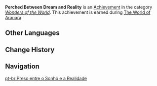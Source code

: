 {{Achievement Infobox
|id           = 81226
|order id     = 1212
|category     = Wonders of the World
|description  = Enter Vanarana in reality
|requirements = Earned during ''[[The World of Aranara]].''
|primogems    = 5
|tracking     = 
|topic        = 
|quest        = Aranyaka
|hidden       = 1
|type         = Quest
}}
'''Perched Between Dream and Reality''' is an [[Achievement]] in the category ''[[Wonders of the World]]''. This achievement is earned during [[The World of Aranara]].
<!--
==Gameplay Notes==

==Trivia==

==Video Guides==
{{EVT
|video1   = 
|caption1 = 
}}
-->
==Other Languages==
{{Other Languages
|en      = Perched Between Dream and Reality
|zhs     = 梦与无梦的隙间
|zhs_rm  = Mèng yǔ Wú Mèng de Xìjiān
|zht     = 夢與無夢的隙間
|zht_rm  = Mèng yǔ Wú Mèng de Xìjiān
|zh_tl   = 
|ja      = 夢と現実の狭間
|ja_rm   = Yume to Genjitsu no Hazama
|ja_tl   = 
|ko      = 꿈과 현실의 괴리
|ko_rm   = Kkumgwa Hyeonsil-ui Goeri
|ko_tl   = Gap Between Dream and Reality
|es      = La línea entre el sueño y la vigilia
|es_tl   = The Line Between Sleep and Wakefulness
|fr      = Entre rêve et réalité
|fr_tl   = Between Dream and Reality
|ru      = Меж сном и явью
|ru_tl   = Between Dream and Reality
|th      = ช่องว่างระหว่างความฝันและความจริง
|th_rm   = 
|th_tl   = 
|vi      = Ranh Giới Giữa Mơ Và Thực
|vi_tl   = 
|de      = Intervall zwischen Traum und Wirklichkeit
|de_tl   = Interval Between Dream and Reality
|id      = Di Antara Mimpi dan Realita
|id_tl   = Between Dream and Reality
|pt      = Preso entre o Sonho e a Realidade
|pt_tl   = 
|tr      = Rüya ve Gerçek Arasında
|tr_tl   = 
|it      = Sospeso tra sogno e realtà
|it_tl   = 
}}

==Change History==
{{Change History|3.0}}
<!--
==References==
{{Reflist}}
-->
==Navigation==
{{Achievement Navbox}}

[[pt-br:Preso entre o Sonho e a Realidade]]